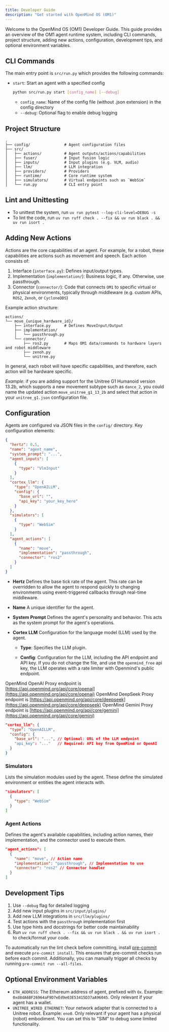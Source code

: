 ```yaml
---
title: Developer Guide
description: "Get started with OpenMind OS (OM1)"
---
```


Welcome to the OpenMind OS (OM1) Developer Guide. This guide provides an overview of the OM1 agent runtime system, including CLI commands, project structure, adding new actions, configuration, development tips, and optional environment variables.

## CLI Commands

The main entry point is `src/run.py` which provides the following commands:

- `start`: Start an agent with a specified config
  ```bash Start an agent with a specified config
  python src/run.py start [config_name] [--debug]
  ```
  - `config_name`: Name of the config file (without .json extension) in the config directory
  - `--debug`: Optional flag to enable debug logging

## Project Structure

```tree Project Structure
.
├── config/               # Agent configuration files
├── src/
│   ├── actions/          # Agent outputs/actions/capabilities
│   ├── fuser/            # Input fusion logic
│   ├── inputs/           # Input plugins (e.g. VLM, audio)
│   ├── llm/              # LLM integration
│   ├── providers/        # Providers
│   ├── runtime/          # Core runtime system
│   ├── simulators/       # Virtual endpoints such as `WebSim`
│   └── run.py            # CLI entry point
```

## Lint and Unittesting

* To unittest the system, run `uv run pytest --log-cli-level=DEBUG -s`
* To lint the code, run `uv run ruff check . --fix && uv run black . && uv run isort .` 

## Adding New Actions

Actions are the core capabilities of an agent. For example, for a robot, these capabilities are actions such as movement and speech. Each action consists of:

1. Interface (`interface.py`): Defines input/output types.
2. Implementation (`implementation/`): Business logic, if any. Otherwise, use passthrough.
3. Connector (`connector/`): Code that connects `OM1` to specific virtual or physical environments, typically through middleware (e.g. custom APIs, `ROS2`, `Zenoh`, or `CycloneDDS`)

Example action structure:

```tree Example Action Structure
actions/
└── move_{unique_hardware_id}/
    ├── interface.py      # Defines MoveInput/Output
    ├── implementation/
    │   └── passthrough.py
    └── connector/
        ├── ros2.py       # Maps OM1 data/commands to hardware layers and robot middleware
        ├── zenoh.py
        └── unitree.py
```

In general, each robot will have specific capabilities, and therefore, each action will be hardware specific.

*Example*: if you are adding support for the Unitree G1 Humanoid version 13.2b, which supports a new movement subtype such as `dance_2`, you could name the updated action `move_unitree_g1_13_2b` and select that action in your `unitree_g1.json` configuration file.

## Configuration

Agents are configured via JSON files in the `config/` directory. Key configuration elements:

```json Configuration
{
  "hertz": 0.5,
  "name": "agent_name",
  "system_prompt": "...",
  "agent_inputs": [
    {
      "type": "VlmInput"
    }
  ],
  "cortex_llm": {
    "type": "OpenAILLM",
    "config": {
      "base_url": "",
      "api_key": "your_key_here"
    }
  },
  "simulators": [
    {
      "type": "WebSim"
    }
  ],
  "agent_actions": [
    {
      "name": "move",
      "implementation": "passthrough",
      "connector": "ros2"
    }
  ]
}
```

* **Hertz** Defines the base tick rate of the agent. This rate can be overridden to allow the agent to respond quickly to changing environments using event-triggered callbacks through real-time middleware.

* **Name** A unique identifier for the agent.

* **System Prompt** Defines the agent's personality and behavior. This acts as the system prompt for the agent's operations.

* **Cortex LLM** Configuration for the language model (LLM) used by the agent.

  - **Type**: Specifies the LLM plugin.

  - **Config**: Configuration for the LLM, including the API endpoint and API key. If you do not change the file, and use the `openmind_free` api key, the LLM operates with a rate limiter with Openmind's public endpoint.

OpenMind OpenAI Proxy endpoint is [https://api.openmind.org/api/core/openai](https://api.openmind.org/api/core/openai)
OpenMind DeepSeek Proxy endpoint is [https://api.openmind.org/api/core/deepseek](https://api.openmind.org/api/core/deepseek)
OpenMind Gemini Proxy endpoint is [https://api.openmind.org/api/core/gemini](https://api.openmind.org/api/core/gemini)

```json LLM Configuration
"cortex_llm": {
  "type": "OpenAILLM",
  "config": {
    "base_url": "...", // Optional: URL of the LLM endpoint
    "api_key": "..."   // Required: API key from OpenMind or OpenAI
  }
}
```

### Simulators

Lists the simulation modules used by the agent. These define the simulated environment or entities the agent interacts with.

```json Simulators Configuration
"simulators": [
  {
    "type": "WebSim"
  }
]
```

### Agent Actions

Defines the agent's available capabilities, including action names, their implementation, and the connector used to execute them.

```json Agent Actions Configuration
"agent_actions": [
  {
    "name": "move", // Action name
    "implementation": "passthrough", // Implementation to use
    "connector": "ros2" // Connector handler
  }
]
```

## Development Tips

1. Use `--debug` flag for detailed logging
2. Add new input plugins in `src/input/plugins/`
3. Add new LLM integrations in `src/llm/plugins/`
4. Test actions with the `passthrough` implementation first
5. Use type hints and docstrings for better code maintainability
6. Run `uv run ruff check . --fix && uv run black . && uv run isort .` to check/format your code.

<Tip>To automatically run the lint check before committing, install [pre-commit](https://pre-commit.com/) and execute `pre-commit install`. This ensures that pre-commit checks run before each commit. Additionally, you can manually trigger all checks by running `pre-commit run --all-files`.</Tip>

## Optional Environment Variables

- `ETH_ADDRESS`: The Ethereum address of agent, prefixed with `Ox`. Example: `0xd8dA6BF26964aF9D7eEd9e03E53415D37aA96045`. Only relevant if your agent has a wallet.
- `UNITREE_WIRED_ETHERNET`: Your network adapter that is connected to a Unitree robot. Example: `eno0`. Only relevant if your agent has a physical (robot) embodiment. You can set this to "SIM" to debug some limited functionality.
